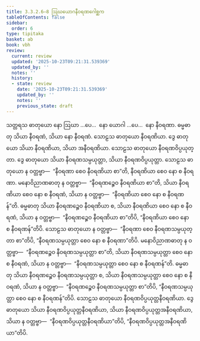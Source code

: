 ```yaml
---
title: 3.3.2.6–8 ဩဃယောဂနီဝရဏဂေါစ္ဆက
tableOfContents: false
sidebar:
  order: 6
type: tipitaka
basket: ab
book: vbh
review:
  current: review
  updated: '2025-10-23T09:21:31.539369'
  updated_by: ''
  notes: ''
  history:
  - state: review
    date: '2025-10-23T09:21:31.539369'
    updated_by: ''
    notes: ''
    previous_state: draft
---
```



<ReviewStatus review={frontmatter.review} showDetails={true} />

<HypothesisAnnotation frontmatter={frontmatter} />

<DynamicBreadcrumb />

<Paragraph number="699" book="vbh">
သတ္တရသ ဓာတုယော နော ဩဃာ …ပေ…  နော ယောဂါ …ပေ…  နော နီဝရဏာ. ဓမ္မဓာတု သိယာ နီဝရဏံ, သိယာ နော နီဝရဏံ. သောဠသ ဓာတုယော နီဝရဏိယာ. ဒွေ ဓာတုယော သိယာ နီဝရဏိယာ, သိယာ အနီဝရဏိယာ. သောဠသ ဓာတုယော နီဝရဏဝိပ္ပယုတ္တာ. ဒွေ ဓာတုယော သိယာ နီဝရဏသမ္ပယုတ္တာ, သိယာ နီဝရဏဝိပ္ပယုတ္တာ. သောဠသ ဓာတုယော န ဝတ္တဗ္ဗာ—  “နီဝရဏာ စေဝ နီဝရဏိယာ စာ”တိ, နီဝရဏိယာ စေဝ နော စ နီဝရဏာ. မနောဝိညာဏဓာတု န ဝတ္တဗ္ဗာ—  “နီဝရဏဉ္စေဝ နီဝရဏိယာ စာ”တိ, သိယာ နီဝရဏိယာ စေဝ နော စ နီဝရဏံ, သိယာ န ဝတ္တဗ္ဗာ—  “နီဝရဏိယာ စေဝ နော စ နီဝရဏန်”တိ. ဓမ္မဓာတု သိယာ နီဝရဏဉ္စေဝ နီဝရဏိယာ စ, သိယာ နီဝရဏိယာ စေဝ နော စ နီဝရဏံ, သိယာ န ဝတ္တဗ္ဗာ—  “နီဝရဏဉ္စေဝ နီဝရဏိယာ စာ”တိပိ, “နီဝရဏိယာ စေဝ နော စ နီဝရဏန်”တိပိ. သောဠသ ဓာတုယော န ဝတ္တဗ္ဗာ—  “နီဝရဏာ စေဝ နီဝရဏသမ္ပယုတ္တာ စာ”တိပိ, “နီဝရဏသမ္ပယုတ္တာ စေဝ နော စ နီဝရဏာ”တိပိ. မနောဝိညာဏဓာတု န ဝတ္တဗ္ဗာ—  “နီဝရဏဉ္စေဝ နီဝရဏသမ္ပယုတ္တာ စာ”တိ, သိယာ နီဝရဏသမ္ပယုတ္တာ စေဝ နော စ နီဝရဏံ, သိယာ န ဝတ္တဗ္ဗာ—  “နီဝရဏသမ္ပယုတ္တာ စေဝ နော စ နီဝရဏန်”တိ. ဓမ္မဓာတု သိယာ နီဝရဏဉ္စေဝ နီဝရဏသမ္ပယုတ္တာ စ, သိယာ နီဝရဏသမ္ပယုတ္တာ စေဝ နော စ နီဝရဏံ, သိယာ န ဝတ္တဗ္ဗာ—  “နီဝရဏဉ္စေဝ နီဝရဏသမ္ပယုတ္တာ စာ”တိပိ, “နီဝရဏသမ္ပယုတ္တာ စေဝ နော စ နီဝရဏန်”တိပိ. သောဠသ ဓာတုယော နီဝရဏဝိပ္ပယုတ္တနီဝရဏိယာ. ဒွေ ဓာတုယော သိယာ နီဝရဏဝိပ္ပယုတ္တနီဝရဏိယာ, သိယာ နီဝရဏဝိပ္ပယုတ္တအနီဝရဏိယာ, သိယာ န ဝတ္တဗ္ဗာ—  “နီဝရဏဝိပ္ပယုတ္တနီဝရဏိယာ”တိပိ, “နီဝရဏဝိပ္ပယုတ္တအနီဝရဏိယာ”တိပိ.
</Paragraph>